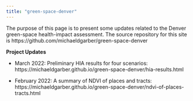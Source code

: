 ```yaml
---
title: "green-space-denver"
---
```


The purpose of this page is to present some updates related to the Denver green-space health-impact assessment. The source repository for this site is https://github.com/michaeldgarber/green-space-denver

**Project Updates**

* March 2022: Preliminary HIA results for four scenarios: https://michaeldgarber.github.io/green-space-denver/hia-results.html

* February 2022: A summary of NDVI of places and tracts: https://michaeldgarber.github.io/green-space-denver/ndvi-of-places-tracts.html
